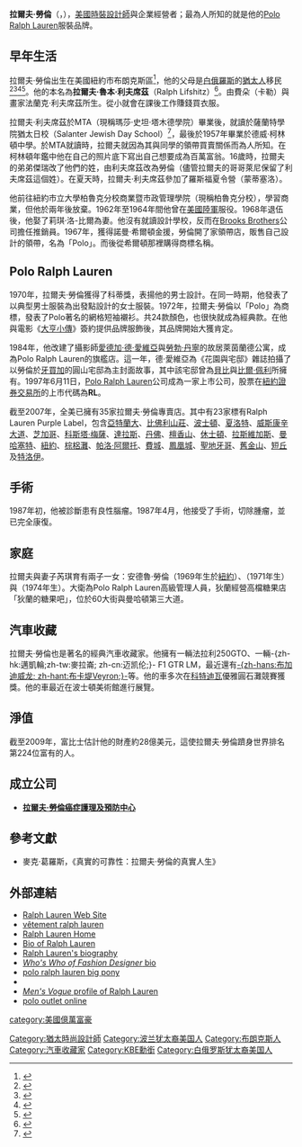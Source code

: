 {{refimprove|time=2020-07-15}}

{{noteTA
|T=zh-hans:拉尔夫·劳伦;zh-hk:勞夫·羅倫;zh-hant:拉爾夫·勞倫;zh-tw:雷夫·羅倫;
|1=zh-hans:拉尔夫·劳伦;zh-hk:勞夫·羅倫;zh-hant:拉爾夫·勞倫;zh-tw:雷夫·羅倫;
|2=zh-hans:拉尔夫;zh-hk:勞夫;zh-hant:拉爾夫;zh-tw:雷夫;
|3=zh-hans:劳伦;zh-hk:羅倫;zh-hant:勞倫;zh-tw:羅倫;
}}
{{Infobox person
|image        = Ralph Lauren 2013.jpg
|image_size   =
|caption      = 拉爾夫攝於2013
|name         = 拉爾夫·勞倫<br /><small>{{lang|en|Ralph Lauren}}
|nationality  = 美國
|birth_name   = Ralph Lifshitz
|birth_date   = {{Birth date and age|1939|10|14}}
|birth_place  = 美國紐約周[[布朗克斯|布朗克斯]] 
|education    = [[紐約市立大學|紐約市立大學]][[紐約市立大學柏魯克分校|柏魯克分校]]
|religion     = 
|awards=
| spouse        = {{Marriage|{{tsl|en|Ricky Lauren|芮琪·羅倫|芮琪·安·羅-比爾}}|1964}}
| children      = 安德魯·羅倫<br />{{tsl|en|Dylan Lauren|狄蘭·羅倫}}<br />{{tsl|en|David Lauren|大衛·羅倫}}
}}

'''拉爾夫·勞倫'''（{{lang-en|Ralph Lauren}}，{{bd|1939年|10月14日}}），[[美國|美國]][[時裝設計|時裝設計師]]與企業經營者；最為人所知的就是他的[[Polo_Ralph_Lauren|Polo Ralph Lauren]]服裝品牌。

==早年生活==
拉爾夫·勞倫出生在美國紐約市布朗克斯區<ref>{{cite web|url=https://www.cnbc.com/2015/09/29/ralph-lauren-steps-down-as-ceo-of-his-fashion-firm.html|title=Ralph Lauren steps down as CEO of his fashion firm|work=CNBC|date=September 29, 2015|accessdate=May 4, 2018|archive-date=2021-03-08|archive-url=https://web.archive.org/web/20210308075645/https://www.cnbc.com/2015/09/29/ralph-lauren-steps-down-as-ceo-of-his-fashion-firm.html|dead-url=no}}</ref>，他的父母是[[白俄羅斯|白俄羅斯]]的[[猶太人|猶太人]]移民<ref>{{cite web|first=Alexander|last=Fury|url=https://www.independent.co.uk/life-style/fashion/features/ralph-lauren-the-patriarch-of-fashions-rise-from-rag-trader-to-american-royalty-a6674416.html|title=Ralph Lauren's rise from rag-trader to American royalty|work=The Independent|date=September 30, 2015|accessdate=May 4, 2018|archive-date=2020-03-31|archive-url=https://web.archive.org/web/20200331151358/https://www.independent.co.uk/life-style/fashion/features/ralph-lauren-the-patriarch-of-fashions-rise-from-rag-trader-to-american-royalty-a6674416.html|dead-url=no}}</ref><ref>{{cite web|first=Emine|last=Saner|url=https://www.theguardian.com/fashion/2015/oct/02/its-not-about-fabric-its-about-dreams-how-ralph-lauren-created-an-empire|title='It's not about fabric, it's about dreams': how Ralph Lauren created an empire|work=The Guardian|date=October 2, 2015|accessdate=May 4, 2018|archive-date=2020-12-13|archive-url=https://web.archive.org/web/20201213032555/https://www.theguardian.com/fashion/2015/oct/02/its-not-about-fabric-its-about-dreams-how-ralph-lauren-created-an-empire|dead-url=no}}</ref><ref>{{cite web|url=http://edition.cnn.com/2003/WORLD/europe/03/21/design360.ralph.lauren.reut/|title=Ralph Lauren upset by biography|work=CNN|date=March 21, 2003|accessdate=May 4, 2018|archive-date=2021-02-25|archive-url=https://web.archive.org/web/20210225143322/http://edition.cnn.com/2003/WORLD/europe/03/21/design360.ralph.lauren.reut/|dead-url=no}}</ref><ref>{{cite web|first=Amy|last=Croffey|url=https://www.smh.com.au/lifestyle/fashion/ralph-lauren-is-writing-an-autobiography-for-50th-anniversary-of-fashion-empire-20160926-groc5n.html|title=Ralph Lauren is writing an autobiography for 50th anniversary of fashion empire|work=The Sydney Morning Herald|date=September 26, 2016|accessdate=May 4, 2018|archive-date=2021-03-11|archive-url=https://web.archive.org/web/20210311075317/https://www.smh.com.au/lifestyle/fashion/ralph-lauren-is-writing-an-autobiography-for-50th-anniversary-of-fashion-empire-20160926-groc5n.html|dead-url=no}}</ref>。他的本名為'''拉爾夫·魯本·利夫席茲'''（Ralph Lifshitz）<ref>{{cite web|first=Andrew D.|last=Luecke|url=https://www.esquire.com/style/mens-fashion/a23767/how-ralph-lauren-sold-the-american-dream/|title=How Ralph Lauren Sold The American Dream|work=Esquire magazine|date=October 14, 2014|accessdate=May 4, 2018|archive-date=2021-03-08|archive-url=https://web.archive.org/web/20210308010112/https://www.esquire.com/style/mens-fashion/a23767/how-ralph-lauren-sold-the-american-dream/|dead-url=no}}</ref>。由費朵（卡勒）與畫家法蘭克·利夫席茲所生。從小就會在課後工作賺錢買衣服。

拉爾夫·利夫席茲於MTA（現稱瑪莎·史坦·塔木德學院）畢業後，就讀於薩蘭特學院猶太日校（Salanter Jewish Day School）<ref>{{cite web|first=David B.|last=Green|url=https://www.haaretz.com/jewish/.premium-an-admirer-of-cary-grant-is-born-1.5408440|title=Ralph Lauren Is Born, Will Build an Empire Based on Cary Grant Fantasy|work=Haaretz - Israel News|date=October 14, 2015|accessdate=May 4, 2018|archive-date=2021-03-08|archive-url=https://web.archive.org/web/20210308120932/https://www.haaretz.com/jewish/.premium-an-admirer-of-cary-grant-is-born-1.5408440|dead-url=no}}</ref>，最後於1957年畢業於德威·柯林頓中學。於MTA就讀時，拉爾夫就因為其與同學的領帶買賣關係而為人所知。在柯林頓年鑑中他在自己的照片底下寫出自己想要成為百萬富翁。16歲時，拉爾夫的弟弟傑瑞改了他們的姓，由利夫席茲改為勞倫（儘管拉爾夫的哥哥萊尼保留了利夫席茲這個姓）。在夏天時，拉爾夫·利夫席茲參加了羅斯福夏令營（蒙蒂塞洛）。

他前往紐約市立大學柏魯克分校商業暨市政管理學院（現稱柏魯克分校），學習商業，但他於兩年後放棄。1962年至1964年間他曾在[[美國陸軍|美國陸軍]]服役。1968年退伍後，他娶了莉琪·洛-比爾為妻。他沒有就讀設計學校，反而在[[Brooks_Brothers|Brooks Brothers]]公司擔任推銷員。1967年，獲得諾曼·希爾頓金援，勞倫開了家領帶店，販售自己設計的領帶，名為「Polo」。而後從希爾頓那裡購得商標名稱。

==Polo Ralph Lauren==
1970年，拉爾夫·勞倫獲得了科蒂獎，表揚他的男士設計。在同一時期，他發表了以典型男士服裝為出發點設計的女士服裝。1972年，拉爾夫·勞倫以「Polo」為商標，發表了Polo著名的網格短袖襯衫。共24款顏色，也很快就成為經典款。在他與電影《[[大亨小傳|大亨小傳]]》簽約提供品牌服飾後，其品牌開始大獲肯定。

1984年，他改建了攝影師[[愛德加·德·愛維亞|愛德加·德·愛維亞]]與[[勞勃·丹寧|勞勃·丹寧]]的故居萊茵蘭德公寓，成為Polo Ralph Lauren的旗艦店。這一年，德·愛維亞為《花園與宅邸》雜誌拍攝了以勞倫於[[牙買加|牙買加]]的圓山宅邸為主封面故事，其中該宅邸曾為[[貝比·佩利|貝比]]與[[威廉·佩利|比爾·佩利]]所擁有。1997年6月11日，[[Polo_Ralph_Lauren|Polo Ralph Lauren]]公司成為一家上市公司，股票在[[紐約證券交易所|紐約證券交易所]]的上市代碼為'''RL'''。

截至2007年，全美已擁有35家拉爾夫·勞倫專賣店。其中有23家標有Ralph Lauren Purple Label，包含[[雷諾克斯廣場|亞特蘭大]]、[[羅迪歐大道|比佛利山莊]]、[[紐伯里大街|波士頓]]、[[夏洛特_(北卡羅萊那州)|夏洛特]]、[[威斯康辛大道|威斯康辛大道]]、[[密西根大街_(芝加哥)|芝加哥]]、[[南岸廣場|科斯塔·梅薩]]、[[達拉斯|達拉斯]]、[[櫻桃溪購物中心|丹佛]]、[[阿拉·莫納中心|檀香山]]、[[休士頓廣場|休士頓]]、[[凱薩論壇商店|拉斯維加斯]]、[[美洲曼哈塞特|曼哈塞特]]、[[麥迪遜大道|紐約]]、[[沃斯大道|棕梠灘]]、[[史丹佛購物中心|帕洛·阿爾托]]、[[費城|費城]]、[[比爾特莫時尚園區|鳳凰城]]、[[聖地牙哥|聖地牙哥]]、[[聯合廣場|舊金山]]、[[短丘購物中心|短丘]]及[[薩默塞特收藏|特洛伊]]。

==手術==
1987年初，他被診斷患有良性腦瘤。1987年4月，他接受了手術，切除腫瘤，並已完全康復。

==家庭==
拉爾夫與妻子芮琪育有兩子一女：安德魯·勞倫（1969年生於[[紐約|紐約]]）、{{tsl|en|David Lauren|大衛·勞倫}}（1971年生）與{{tsl|en|Dylan Lauren|狄蘭·勞倫}}（1974年生）。大衛為Polo Ralph Lauren高級管理人員，狄蘭經營高檔糖果店「狄蘭的糖果吧」，位於60大街與曼哈頓第三大道。

==汽車收藏==
拉爾夫·勞倫也是著名的經典汽車收藏家。他擁有一輛法拉利250GTO、一輛-{zh-hk:邁凱輪;zh-tw:麥拉崙; zh-cn:迈凯伦;}- F1 GTR LM，最近還有[[布加迪威龙|-{zh-hans:布加迪威龙; zh-hant:布卡堤Veyron;}-]]等。他的車多次在[[科特迪瓦|科特迪瓦]]優雅圓石灘競賽獲獎。他的車最近在波士頓美術館進行展覽。

==淨值==
截至2009年，富比士估計他的財產約28億美元，這使拉爾夫·勞倫躋身世界排名第224位富有的人。

==成立公司==
*[https://web.archive.org/web/20100306173232/http://www.ralphlaurencenter.org/about_bios.asp '''拉爾夫·勞倫癌症護理及預防中心''']

==參考文獻==
*麥克·葛羅斯，《真實的可靠性：拉爾夫·勞倫的真實人生》

==外部連結==
* [http://www.ralphlauren.com/ Ralph Lauren Web Site] {{Wayback|url=http://www.ralphlauren.com/ |date=20130530100559 }}
* [https://web.archive.org/web/20110407065727/http://www.poloparis.com/ vêtement ralph lauren ]
* [http://www.ralphlaurenhome.com/ Ralph Lauren Home] {{Wayback|url=http://www.ralphlaurenhome.com/ |date=20100219191414 }}
* [https://web.archive.org/web/20100206043203/http://www.no1-in-beauty.com/Articles/ralph_lauren.htm Bio of Ralph Lauren] 
* [http://fashion-forum.org/fashion-designers/ralph-lauren.html Ralph Lauren's biography] {{Wayback|url=http://fashion-forum.org/fashion-designers/ralph-lauren.html |date=20100710075739 }}
* [http://www.infomat.com/whoswho/ralphlauren.html ''Who's Who of Fashion Designer'' bio] {{Wayback|url=http://www.infomat.com/whoswho/ralphlauren.html |date=20100711124526 }}
* [http://www.polopaschere.com/ polo ralph lauren big pony] {{Wayback|url=http://www.polopaschere.com/ |date=20110413092334 }}
*{{imdb name|id=0491073|name=Ralph Lauren}}
* [https://web.archive.org/web/20080212074411/http://www.mensvogue.com/business/articles/2007/09/ralph_lauren ''Men's Vogue'' profile of Ralph Lauren]
* [http://www.poloralphshirts.com/ polo outlet online] {{Wayback|url=http://www.poloralphshirts.com/ |date=20120101181338 }}
{{设计师品牌}}
{{Authority control}}
{{DEFAULTSORT:Lauren, Ralph}}
[[Category:猶太時尚設計師|Category:猶太時尚設計師]]
[[category:美國億萬富豪|category:美國億萬富豪]]
[[Category:波兰犹太裔美国人|Category:波兰犹太裔美国人]]
[[Category:布朗克斯人|Category:布朗克斯人]]
[[Category:汽車收藏家|Category:汽車收藏家]]
[[Category:KBE勳銜|Category:KBE勳銜]]
[[Category:白俄罗斯犹太裔美国人|Category:白俄罗斯犹太裔美国人]]